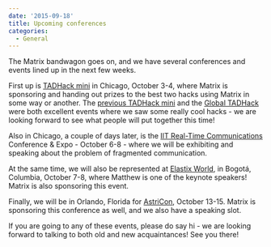 ```yaml
---
date: '2015-09-18'
title: Upcoming conferences
categories:
  - General
---
```


The Matrix bandwagon goes on, and we have several conferences and events lined up in the next few weeks.

First up is <a href="http://tadhack.com/2015/tadhack-mini-chicago/">TADHack mini</a> in Chicago, October 3-4, where Matrix is sponsoring and handing out prizes to the best two hacks using Matrix in some way or another. The <a href="http://matrix.org/blog/2015/04/13/tadhack-mini-london-completed/">previous TADHack mini</a> and the <a href="http://matrix.org/blog/2015/06/16/global-tadhack-matrix-hacks/">Global TADHack</a> were both excellent events where we saw some really cool hacks - we are looking forward to see what people will put together this time!

Also in Chicago, a couple of days later, is the <a href="http://www.rtc-conference.com/">IIT Real-Time Communications</a> Conference & Expo - October 6-8 - where we will be exhibiting and speaking about the problem of fragmented communication. 

At the same time, we will also be represented at <a href="http://www.elastixworld.com/2015/en/">Elastix World</a>, in Bogotá, Columbia, October 7-8, where Matthew is one of the keynote speakers! Matrix is also sponsoring this event.

Finally, we will be in Orlando, Florida for <a href="http://www.asterisk.org/community/astricon-user-conference">AstriCon</a>, October 13-15. Matrix is sponsoring this conference as well, and we also have a speaking slot.

If you are going to any of these events, please do say hi - we are looking forward to talking to both old and new acquaintances! See you there!